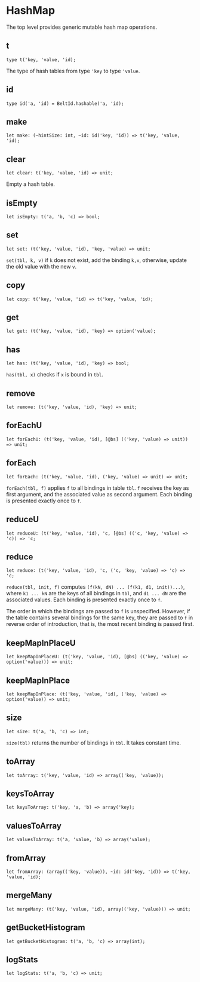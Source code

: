 
# HashMap

<ApiIntro>

The top level provides generic mutable hash map operations.

</ApiIntro>

## t

```
type t('key, 'value, 'id);
```

The type of hash tables from type `'key` to type `'value`.

## id

```
type id('a, 'id) = BeltId.hashable('a, 'id);
```

## make

```
let make: (~hintSize: int, ~id: id('key, 'id)) => t('key, 'value, 'id);
```

## clear

```
let clear: t('key, 'value, 'id) => unit;
```

Empty a hash table.

## isEmpty

```
let isEmpty: t('a, 'b, 'c) => bool;
```

## set

```
let set: (t('key, 'value, 'id), 'key, 'value) => unit;
```

`set(tbl, k, v)` if `k` does not exist, add the binding `k,v`, otherwise, update the old value with the new `v`.

## copy

```
let copy: t('key, 'value, 'id) => t('key, 'value, 'id);
```

## get

```
let get: (t('key, 'value, 'id), 'key) => option('value);
```

## has

```
let has: (t('key, 'value, 'id), 'key) => bool;
```

`has(tbl, x)` checks if `x` is bound in `tbl`.

## remove

```
let remove: (t('key, 'value, 'id), 'key) => unit;
```

## forEachU

```
let forEachU: (t('key, 'value, 'id), [@bs] (('key, 'value) => unit)) => unit;
```

## forEach

```
let forEach: (t('key, 'value, 'id), ('key, 'value) => unit) => unit;
```

`forEach(tbl, f)` applies `f` to all bindings in table `tbl`. `f` receives the key as first argument, and the associated value as second argument. Each binding is presented exactly once to `f`.

## reduceU

```
let reduceU: (t('key, 'value, 'id), 'c, [@bs] (('c, 'key, 'value) => 'c)) => 'c;
```

## reduce

```
let reduce: (t('key, 'value, 'id), 'c, ('c, 'key, 'value) => 'c) => 'c;
```

`reduce(tbl, init, f)` computes `(f(kN, dN) ... (f(k1, d1, init))...)`, where `k1 ... kN` are the keys of all bindings in `tbl`, and `d1 ... dN` are the associated values. Each binding is presented exactly once to `f`.

The order in which the bindings are passed to `f` is unspecified. However, if the table contains several bindings for the same key, they are passed to `f` in reverse order of introduction, that is, the most recent binding is passed first.

## keepMapInPlaceU

```
let keepMapInPlaceU: (t('key, 'value, 'id), [@bs] (('key, 'value) => option('value))) => unit;
```

## keepMapInPlace

```
let keepMapInPlace: (t('key, 'value, 'id), ('key, 'value) => option('value)) => unit;
```

## size

```
let size: t('a, 'b, 'c) => int;
```

`size(tbl)` returns the number of bindings in `tbl`. It takes constant time.

## toArray

```
let toArray: t('key, 'value, 'id) => array(('key, 'value));
```

## keysToArray

```
let keysToArray: t('key, 'a, 'b) => array('key);
```

## valuesToArray

```
let valuesToArray: t('a, 'value, 'b) => array('value);
```

## fromArray

```
let fromArray: (array(('key, 'value)), ~id: id('key, 'id)) => t('key, 'value, 'id);
```

## mergeMany

```
let mergeMany: (t('key, 'value, 'id), array(('key, 'value))) => unit;
```

## getBucketHistogram

```
let getBucketHistogram: t('a, 'b, 'c) => array(int);
```

## logStats

```
let logStats: t('a, 'b, 'c) => unit;
```
